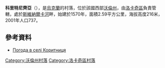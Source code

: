 {{coord|50|37|35|N|24|47|50|E|scale:30000|display=title}}

'''科里特尼齊亞'''（{{lang-uk|Коритниця}}），是[[烏克蘭|烏克蘭]]的村落，位於該國西部[[沃倫州|沃倫州]]，由[[洛卡奇區|洛卡奇區]]負責管轄，處於[[斯維納爾卡河|斯維納爾卡河]]畔，始建於1570年，面積2.59平方公里，海拔高度216米，2001年人口737。

==參考資料==
* [http://weather.in.ua/ua/volynskaja/11487 Погода в селі Коритниця] {{Wayback|url=http://weather.in.ua/ua/volynskaja/11487 |date=20111219105959 }}

[[Category:沃倫州村落|Category:沃倫州村落]]
[[Category:洛卡奇區村落|Category:洛卡奇區村落]]


{{Volyn-geo-stub}}